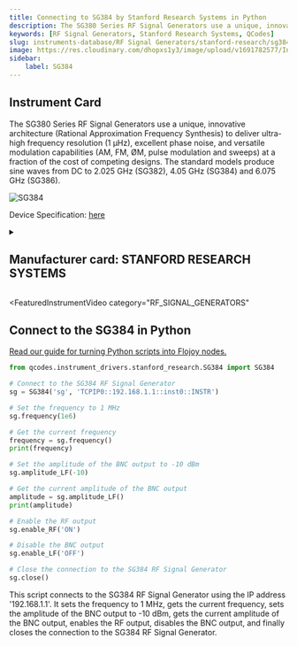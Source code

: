 ```yaml
---
title: Connecting to SG384 by Stanford Research Systems in Python
description: The SG380 Series RF Signal Generators use a unique, innovative architecture (Rational Approximation Frequency Synthesis) to deliver ultra-high frequency resolution (1 µHz), excellent phase noise, and versatile modulation capabilities (AM, FM, ØM, pulse modulation and sweeps) at a fraction of the cost of competing designs. The standard models produce sine waves from DC to 2.025 GHz (SG382), 4.05 GHz (SG384) and 6.075 GHz (SG386).
keywords: [RF Signal Generators, Stanford Research Systems, QCodes] 
slug: instruments-database/RF Signal Generators/stanford-research/sg384 
image: https://res.cloudinary.com/dhopxs1y3/image/upload/v1691782577/Instruments/RF%20Signal%20Generator/SG-384/SG-384.jpg
sidebar:
    label: SG384 
---
```



## Instrument Card

The SG380 Series RF Signal Generators use a unique, innovative architecture (Rational Approximation Frequency Synthesis) to deliver ultra-high frequency resolution (1 µHz), excellent phase noise, and versatile modulation capabilities (AM, FM, ØM, pulse modulation and sweeps) at a fraction of the cost of competing designs. The standard models produce sine waves from DC to 2.025 GHz (SG382), 4.05 GHz (SG384) and 6.075 GHz (SG386).

![SG384](https://res.cloudinary.com/dhopxs1y3/image/upload/v1691782577/Instruments/RF%20Signal%20Generator/SG-384/SG-384.jpg)

Device Specification: [here](https://www.thinksrs.com/downloads/pdfs/catalog/SG380c.pdf)

<details style={{ marginTop: "15px"}}>
<summary><h2 style={{display:'inline'}}>Manufacturer card: STANFORD RESEARCH SYSTEMS</h2></summary>

![STANFORD RESEARCH SYSTEMS](https://res.cloudinary.com/dhopxs1y3/image/upload/v1692806206/Instruments/Vendor%20Logos/Stanford_Research.png)

Stanford Research Systems is a maker of general test and measurement instruments. The company was founded in 1980, is privately held, and is not affiliated with Stanford University.

- Headquarters: USA
- Yearly Revenue (millions, USD): 25
- Vendor Website: [here](https://www.thinksrs.com/)

</details>


<FeaturedInstrumentVideo
  category="RF_SIGNAL_GENERATORS"
></FeaturedInstrumentVideo>

## Connect to the SG384 in Python

[Read our guide for turning Python scripts into Flojoy nodes.](https://docs.flojoy.ai/contribution/blocks/custom-flojoy-block/)



<Tabs>
<TabItem value="Flojoy" label="Flojoy" className="flojoy-instrument-tabs">

<SectionsCard category="RF_SIGNAL_GENERATORS" manufacturer="Stanford Research Systems"></SectionsCard>

</TabItem>
<TabItem value="QCodes" label="QCodes">

```python
from qcodes.instrument_drivers.stanford_research.SG384 import SG384

# Connect to the SG384 RF Signal Generator
sg = SG384('sg', 'TCPIP0::192.168.1.1::inst0::INSTR')

# Set the frequency to 1 MHz
sg.frequency(1e6)

# Get the current frequency
frequency = sg.frequency()
print(frequency)

# Set the amplitude of the BNC output to -10 dBm
sg.amplitude_LF(-10)

# Get the current amplitude of the BNC output
amplitude = sg.amplitude_LF()
print(amplitude)

# Enable the RF output
sg.enable_RF('ON')

# Disable the BNC output
sg.enable_LF('OFF')

# Close the connection to the SG384 RF Signal Generator
sg.close()
```

This script connects to the SG384 RF Signal Generator using the IP address '192.168.1.1'. It sets the frequency to 1 MHz, gets the current frequency, sets the amplitude of the BNC output to -10 dBm, gets the current amplitude of the BNC output, enables the RF output, disables the BNC output, and finally closes the connection to the SG384 RF Signal Generator.

</TabItem>
</Tabs>